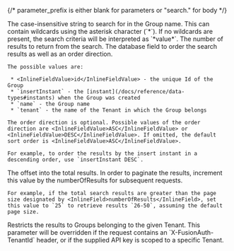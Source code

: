 
{/*  parameter_prefix is either blank for parameters or "search." for body */}

<APIBlock>
  <APIField name={ props.parameter_prefix + "name" } type="String" optional>
    The case-insensitive string to search for in the Group name. This can contain wildcards using the asterisk character (`*`). If no wildcards are present, the search criteria will be interpreted as `*value*`.
  </APIField>
  <APIField name={ props.parameter_prefix + "numberOfResults" } type="Integer" optional defaults="25">
    The number of results to return from the search.
  </APIField>
  <APIField name={ props.parameter_prefix + "orderBy" } type="String" optional defaults="name ASC">
    The database field to order the search results as well as an order direction.

    The possible values are:

     * <InlineFieldValue>id</InlineFieldValue> - the unique Id of the Group
     * `insertInstant` - the [instant](/docs/reference/data-types#instants) when the Group was created
     * `name` - the Group name
     * `tenant` - the name of the Tenant in which the Group belongs

    The order direction is optional. Possible values of the order direction are <InlineFieldValue>ASC</InlineFieldValue> or <InlineFieldValue>DESC</InlineFieldValue>. If omitted, the default sort order is <InlineFieldValue>ASC</InlineFieldValue>.

    For example, to order the results by the insert instant in a descending order, use `insertInstant DESC`.
  </APIField>
  <APIField name={ props.parameter_prefix + "startRow" } type="Integer" optional defaults="0">
    The offset into the total results. In order to paginate the results, increment this value by the <InlineField>numberOfResults</InlineField> for subsequent requests.

    For example, if the total search results are greater than the page size designated by <InlineField>numberOfResults</InlineField>, set this value to `25` to retrieve results `26-50`, assuming the default page size.
  </APIField>
  <APIField name={ props.parameter_prefix + "tenantId" } type="UUID" optional>
    Restricts the results to Groups belonging to the given Tenant. This parameter will be overridden if the request contains an `X-FusionAuth-TenantId` header, or if the supplied API key is scoped to a specific Tenant.
  </APIField>
</APIBlock>

